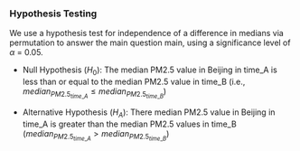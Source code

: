 ### **Hypothesis Testing**

\label{sec:analysis}

We use a hypothesis test for independence of a difference in medians via permutation to answer the main question main, using a significance level of $\alpha$ = 0.05.

-   Null Hypothesis ($H_0$): The median PM2.5 value in Beijing in time_A is less than or equal to the median PM2.5 value in time_B (i.e., $median_{PM2.5_{time\_A}} \leq median_{PM2.5_{time\_B}}$)

-   Alternative Hypothesis ($H_A$): There median PM2.5 value in Beijing in time_A is greater than the median PM2.5 values in time_B ($median_{PM2.5_{time\_A}} \gt median_{PM2.5_{time\_B}}$)
